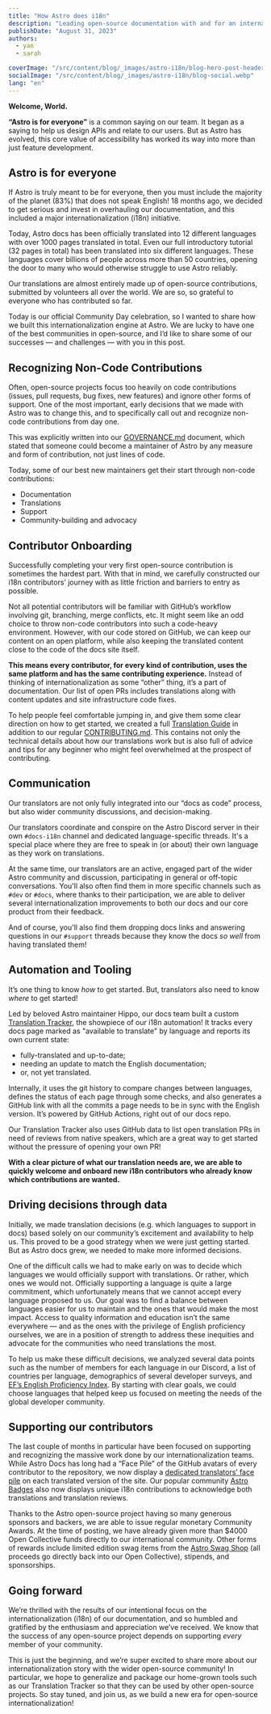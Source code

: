 ```yaml
---
title: "How Astro does i18n"
description: "Leading open-source documentation with and for an international community."
publishDate: "August 31, 2023"
authors:
  - yan
  - sarah

coverImage: "/src/content/blog/_images/astro-i18n/blog-hero-post-header.webp"
socialImage: "/src/content/blog/_images/astro-i18n/blog-social.webp"
lang: "en"
---
```



**Welcome, World.**

**“Astro is for everyone”** is a common saying on our team. It began as a saying to help us design APIs and relate to our users. But as Astro has evolved, this core value of accessibility has worked its way into more than just feature development.


## Astro is for everyone

If Astro is truly meant to be for everyone, then you must include the majority of the planet (83%) that does not speak English! 18 months ago, we decided to get serious and invest in overhauling our documentation, and this included a major internationalization (i18n) initiative.

Today, Astro docs has been officially translated into 12 different languages with over 1000 pages translated in total. Even our full introductory tutorial (32 pages in total) has been translated into six different languages. These languages cover billions of people across more than 50 countries, opening the door to many who would otherwise struggle to use Astro reliably.

<BlogContentImage src={langPicker} alt="Astro docs homepage with the language picker drop down menu of available languages" />

Our translations are almost entirely made up of open-source contributions, submitted by volunteers all over the world. We are so, so grateful to everyone who has contributed so far.

Today is our official Community Day celebration, so I wanted to share how we built this internationalization engine at Astro. We are lucky to have one of the best communities in open-source, and I’d like to share some of our successes — and challenges — with you in this post.

## Recognizing Non-Code Contributions

Often, open-source projects focus too heavily on code contributions (issues, pull requests, bug fixes, new features) and ignore other forms of support. One of the most important, early decisions that we made with Astro was to change this, and to specifically call out and recognize non-code contributions from day one. 

This was explicitly written into our [GOVERNANCE.md](https://github.com/withastro/.github/blob/main/GOVERNANCE.md#get-involved) document, which stated that someone could become a maintainer of Astro by any measure and form of contribution, not just lines of code. 

Today, some of our best new maintainers get their start through non-code contributions:

- Documentation
- Translations 
- Support
- Community-building and advocacy

## Contributor Onboarding

Successfully completing your very first open-source contribution is sometimes the hardest part. With that in mind, we carefully constructed our i18n contributors’ journey with as little friction and barriers to entry as possible. 

Not all potential contributors will be familiar with GitHub’s workflow involving git, branching, merge conflicts, etc. It might seem like an odd choice to throw non-code contributors into such a code-heavy environment. However, with our code stored on GitHub, we can keep our content on an open platform, while also keeping the translated content close to the code of the docs site itself. 

**This means every contributor, for every kind of contribution, uses the same platform and has the same contributing experience.** Instead of thinking of internationalization as some “other” thing, it’s a part of documentation. Our list of open PRs includes translations along with content updates and site infrastructure code fixes.

<BlogContentImage src={githubPulls} alt="A selection of Astro docs open PRs on GitHub, showing translation PRs next to a PR to add new CMS guide content." />

To help people feel comfortable jumping in, and give them some clear direction on how to get started, we created a full [Translation Guide](https://github.com/withastro/docs/blob/main/contributor-guides/translating-astro-docs.md) in addition to our regular [CONTRIBUTING.md](https://github.com/withastro/docs/blob/main/CONTRIBUTING.md). This contains not only the technical details about how our translations work but is also full of advice and tips for any beginner who might feel overwhelmed at the prospect of contributing.

## Communication

Our translators are not only fully integrated into our “docs as code” process, but also wider community discussions, and decision-making.

Our translators coordinate and conspire on the Astro Discord server in their own `#docs-i18n` channel and dedicated language-specific threads. It's a special place where they are free to speak in (or about) their own language as they work on translations.

At the same time, our translators are an active, engaged part of the wider Astro community and discussion, participating in general or off-topic conversations. You'll also often find them in more specific channels such as `#dev` or `#docs`, where thanks to their participation, we are able to deliver several internationalization improvements to both our docs and our core product from their feedback.

And of course, you'll also find them dropping docs links and answering questions in our `#support` threads because they know the docs *so well* from having translated them!

## Automation and Tooling

It’s one thing to know *how* to get started. But, translators also need to know *where* to get started!

Led by beloved Astro maintainer Hippo, our docs team built a custom [Translation Tracker](https://i18n.docs.astro.build/), the showpiece of our i18n automation! It tracks every docs page marked as "available to translate" by language and reports its own current state: 

- fully-translated and up-to-date;
- needing an update to match the English documentation;
- or, not yet translated.

<BlogContentImage src={trackerTable} alt="The Translation Tracker table, showing languages across the top, individual pages down the side, and various symbols in each cell, such as an X for missing content or a green check for up-to-date." />

Internally, it uses the git history to compare changes between languages, defines the status of each page through some checks, and also generates a GitHub link with all the commits a page needs to be in sync with the English version. It’s powered by GitHub Actions, right out of our docs repo.

<BlogContentImage src={trackerSummary} alt="A small selection of the Translation Tracker's summary by language, showing one language expanded to list the translations needed for that language." />

Our Translation Tracker also uses GitHub data to list open translation PRs in need of reviews from native speakers, which are a great way to get started without the pressure of opening your own PR!

<BlogContentImage src={translationReviews} alt="A list of open PRs needing reviews, for example 'i18n(ko) translate rss.mdx'" />

**With a clear picture of what our translation needs are, we are able to quickly welcome and onboard new i18n contributors who already know which contributions are wanted.**

## Driving decisions through data

Initially, we made translation decisions (e.g. which languages to support in docs) based solely on our community’s excitement and availability to help us. This proved to be a good strategy when we were just getting started. But as Astro docs grew, we needed to make more informed decisions.

One of the difficult calls we had to make early on was to decide which languages we would officially support with translations. Or rather, which ones we would not. Officially supporting a language is quite a large commitment, which unfortunately means that we cannot accept every language proposed to us. Our goal was to find a balance between languages easier for us to maintain and the ones that would make the most impact. Access to quality information and education isn’t the same everywhere — and as the ones with the privilege of English proficiency ourselves, we are in a position of strength to address these inequities and advocate for the communities who need translations the most.

To help us make these difficult decisions, we analyzed several data points such as the number of members for each language in our Discord, a list of countries per language, demographics of several developer surveys, and [EF’s English Proficiency Index](https://www.ef.com/wwpt/epi/). By starting with clear goals, we could choose languages that helped keep us focused on meeting the needs of the global developer community.

## Supporting our contributors

The last couple of months in particular have been focused on supporting and recognizing the massive work done by our internationalization teams. While Astro Docs has long had a “Face Pile” of the GitHub avatars of every contributor to the repository, we now display a [dedicated translators’ face pile](https://docs.astro.build/es/getting-started/#traducir) on each translated version of the site. Our popular community [Astro Badges](https://astro.badg.es/v1/achievements/) also now displays unique i18n contributions to acknowledge both translations and translation reviews.

<BlogContentImage src={translatorBadges} alt="Four Astro badges, displaying various achievement levels for community members, such as Universal Translator for merging 40 i18n PRs or Rosetta Stone for reviewing 40 i18n PRs" />

Thanks to the Astro open-source project having so many generous sponsors and backers, we are able to issue regular monetary Community Awards. At the time of posting, we have already given more than $4000 Open Collective funds directly to our international community. Other forms of rewards include limited edition swag items from the [Astro Swag Shop](https://shop.astro.build/) (all proceeds go directly back into our Open Collective), stipends, and sponsorships.

## Going forward

We’re thrilled with the results of our intentional focus on the internationalization (i18n) of our documentation, and so humbled and gratified by the enthusiasm and appreciation we’ve received. We know that the success of any open-source project depends on supporting *every* member of your community.

This is just the beginning, and we’re super excited to share more about our internationalization story with the wider open-source community! In particular, we hope to generalize and package our home-grown tools such as our Translation Tracker so that they can be used by other open-source projects. So stay tuned, and join us, as we build a new era for open-source internationalization!
